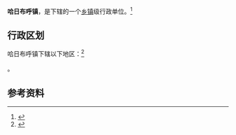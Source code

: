 {{中国乡级行政区|65/27/23/101/000}}

'''哈日布呼镇'''，是{{PRC admin/fullname|65/27/23/101/000|3}}下辖的一个[[乡镇|乡镇]]级行政单位。<ref>{{PRC admin/ref sgc|{{PRC admin/parent|65/27/23/101/000}}}}</ref>

== 行政区划 ==

哈日布呼镇下辖以下地区：<ref>{{PRC admin/ref sgc|65/27/23/101/000}}</ref>

{{PRC admin/children|65/27/23/101/000}}。

== 参考资料 ==

{{reflist}}

{{行政区划小作品}}
{{PRC admin/navcat|65/27/23/101/000}}